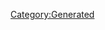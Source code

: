 {{Texts/Music
 |ID=138
 |MusicName=HELLO
 |OfficialName=HELLO
 |VocalName=Fire Bomber
 |VocalNameLF=Fire Bomber
 |Description=作品：マクロス ダイナマイト7

歌手：Fire Bomber

作詞：K.INOJO
作曲：須藤英樹
 |BuyURL=https://recochoku.jp/song/S1001667266/single?ds=1002161349
 |StoryDesc=
 |StoryTitle=
 |BannerId=0
 |AnmStoreURL=
}}
[[Category:Generated]]

